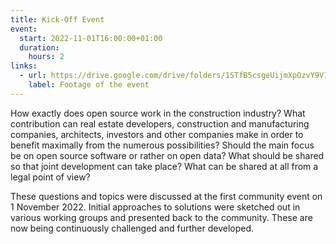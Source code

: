 ```yaml
---
title: Kick-Off Event
event:
  start: 2022-11-01T16:00:00+01:00
  duration:
    hours: 2
links:
  - url: https://drive.google.com/drive/folders/1STfB5csgeUijmXpOzvY9V1eC2oepFVHU?usp=sharing
    label: Footage of the event
---
```


How exactly does open source work in the construction industry? What contribution can real estate developers, construction and manufacturing companies, architects, investors and other companies make in order to benefit maximally from the numerous possibilities? Should the main focus be on open source software or rather on open data? What should be shared so that joint development can take place? What can be shared at all from a legal point of view?

These questions and topics were discussed at the first community event on 1 November 2022. Initial approaches to solutions were sketched out in various working groups and presented back to the community. These are now being continuously challenged and further developed.
